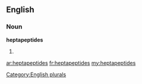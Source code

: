 ==English==

===Noun===
'''heptapeptides'''

# {{plural of|[[heptapeptide]]}}

[[Category:English plurals]]

[[ar:heptapeptides]]
[[fr:heptapeptides]]
[[my:heptapeptides]]